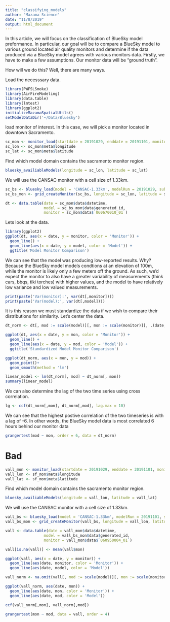 ```yaml
---
title: "classifying_models"
author: "Mazama Science"
date: "11/8/2019"
output: html_document
---
```


In this article, we will focus on the classification of BlueSky model preformance. In particular, our goal will be to compare a BlueSky model to various ground located air quality monitors and determine if the data produced via a BlueSky model agrees with various monitors data. 
Firstly, we have to make a few assumptions. Our monitor data will be "ground truth". 

How will we do this? Well, there are many ways. 

Load the necesssary data.
```r
library(PWFSLSmoke)
library(AirFireModeling)
library(data.table)
library(lmtest)
library(ggplot2)
initializeMazamaSpatialUtils()
setModelDataDir('~/Data/Bluesky')
```

load monitor of interest. In this case, we will pick a monitor located in downtown 
Sacramento.
```r
sc_mon <- monitor_load(startdate = 20191029, enddate = 20191101, monitorIDs = '060670010_01')
sc_lon <- sc_mon$meta$longitude
sc_lat <- sc_mon$meta$latitude
```

Find which model domain contains the sacramento monitor region.
```r
bluesky_availiableModels(longitude = sc_lon, latitude = sc_lat)
```

We will use the CANSAC monitor with a cell size of 1.33km. 
```r
sc_bs <- bluesky_load(model = 'CANSAC-1.33km', modelRun = 20191029, subDir = 'forecast')
sc_bs_mon <- grid_createMonitor(sc_bs, longitude = sc_lon, latitude = sc_lat, count = 1000)
```

```r
dt <- data.table(date = sc_mon$data$datetime, 
                 model = sc_bs_mon$data$generated_id, 
                 monitor = sc_mon$data$`060670010_01`)
```
Lets look at the data.
```r
library(ggplot2)
ggplot(dt, aes(x = date, y = monitor, color = 'Monitor')) + 
  geom_line() + 
  geom_line(aes(x = date, y = model, color = 'Model')) + 
  ggtitle('Model Monitor Comparison')
```
We can see that the model was producing low-reported results. Why? Because the BlueSky model models condtions at an elevation of 100m, while the monitor is likely only a few meters off the ground. As such, we'd expect the monitor to also have a greater variability of measurements (think cars, bbqs, tiki torches) with  higher values, and the model to have relatively low variance and low valued measurements. 
```r
print(paste('Var(monitor):', var(dt[,monitor])))
print(paste('Var(model):', var(dt[,model])))
```
It is this reason we must standardize the data if we wish to compare their distributions for similarity. 
Let's center the data. 
```r
dt_norm <- dt[, mod := scale(model)][, mon := scale(monitor)][, .(date, mod, mon)]
```

```r
ggplot(dt, aes(x = date, y = mon, color = 'Monitor')) + 
  geom_line() + 
  geom_line(aes(x = date, y = mod, color = 'Model')) + 
  ggtitle('Standardized Model Monitor Comparison')
```



```r
ggplot(dt_norm, aes(x = mon, y = mod)) + 
  geom_point()+ 
  geom_smooth(method = 'lm')
```
```r
linear_model <- lm(dt_norm[, mod] ~ dt_norm[, mon])
summary(linear_model)
```

We can also determine the lag of the two time series using cross correlation. 

```r
lg <- ccf(dt_norm[,mon], dt_norm[,mod], lag.max = 10)
```

We can see that the highest postive correlation of the two timeseries is with a lag of -6. In other words, the BlueSky model data is most correlated 6 hours behind our monitor data

```r
grangertest(mod ~ mon, order = 6, data = dt_norm)
```


# Bad 

```r
vall_mon <- monitor_load(startdate = 20191029, enddate = 20191101, monitorIDs = '060950004_01')
vall_lon <- sf_mon$meta$longitude
vall_lat <- sf_mon$meta$latitude
```

Find which model domain contains the sacramento monitor region.
```r
bluesky_availiableModels(longitude = vall_lon, latitude = vall_lat)
```

We will use the CANSAC monitor with a cell size of 1.33km. 
```r
vall_bs <- bluesky_load(model = 'CANSAC-1.33km', modelRun = 20191101, subDir = 'forecast')
vall_bs_mon <- grid_createMonitor(vall_bs, longitude = vall_lon, latitude = vall_lat, count = 1000)
```

```r
vall <- data.table(date = vall_mon$data$datetime, 
                 model = vall_bs_mon$data$generated_id, 
                 monitor = vall_mon$data$`060950004_01`)

vall[is.na(vall)] <- mean(vall$mon)
```

```r
ggplot(vall, aes(x = date, y = monitor)) + 
  geom_line(aes(date, monitor, color = 'Monitor')) + 
  geom_line(aes(date, model, color = 'Model'))
```

```r
vall_norm <- na.omit(vall[, mod := scale(model)][, mon := scale(monitor)][, .(date, mod, mon)])
```

```r
ggplot(vall_norm, aes(date, mon)) + 
  geom_line(aes(date, mon, color = 'Monitor')) + 
  geom_line(aes(date, mod, color = 'Model')) 
```

```r
ccf(vall_norm[,mon], vall_norm[,mod])
```
```r
grangertest(mon ~ mod, data = vall, order = 4)
```

